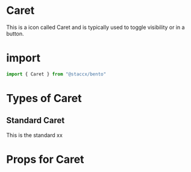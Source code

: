 
<Meta title="Components|Caret" component={Caret}/>


# Caret
This is a icon called Caret and is typically used to toggle visibility or in a button.


# import

```javascript
import { Caret } from "@staccx/bento"
```

# Types of Caret


## Standard Caret
This is the standard xx

<Preview>
  <Story name="Standard">
   <Caret/>
  </Story>
</Preview>


# Props for Caret
<Props of={Caret} />
